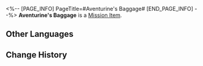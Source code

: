 <%-- [PAGE_INFO]
PageTitle=#Aventurine's Baggage#
[END_PAGE_INFO] --%>
{{Item Infobox
|id          = 140448
|image       = Item Aventurine's Baggage.png
|type        = Mission Item
|invCategory = Missions
|rarity      = 3
|effect      = 
|description = 
}}
'''Aventurine's Baggage''' is a [[Mission Item]].

==Other Languages==
{{Other Languages
|en   = Aventurine's Baggage
|zhs  = 砂金的行李袋
|zht  = 砂金的行李袋
|ja   = アベンチュリンのバッグ
|ko   = 어벤츄린의 짐가방
|es   = Equipaje de Aventurino
|fr   = Sac de voyage d'Aventurine
|ru   = Саквояж Авантюрина
|th   = กระเป๋าเดินทางของ Aventurine
|vi   = Túi Hành Lý Của Aventurine
|de   = Aventurins Gepäck
|id   = Tas Aventurine
|pt   = Bagagem de Aventurine
}}

==Change History==
{{Change History|2.1}}